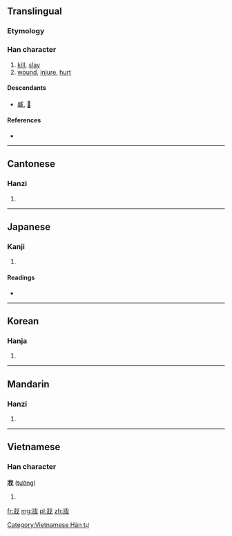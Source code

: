 ==Translingual==

===Etymology===
{{Han compound|爿|戈|ls=ic}}

===Han character===
{{Han char|rn=62|rad=戈|as=04|sn=8|four=2325<sub>0</sub>|canj=女一戈 (VMI), X女一戈 (XVMI)}}

# [[kill]], [[slay]]
# [[wound]], [[injure]], [[hurt]]

====Descendants====
* [[臧]], [[𡸤]]

====References====
* {{Han ref|kx=0412.170|dkj=11562|dj=0754.140|hdz=21403.070|uh=6215|ud=25109|bh=A9CF|bd=43471}}

----

==Cantonese==

===Hanzi===
{{yue-hanzi|jyut=|y=cheung4}}

# {{defn|lang=yue|sort=戈04}}

----

==Japanese==

===Kanji===
{{ja-kanji|grade=|rs=戈04}}

# {{defn|lang=ja|sort=戈04}}

====Readings====
* {{ja-readings|on=[[しょう]] (shō), [[ぞう]] (zō), [[さん]] (san), [[そう]] (sō)|kun=[[ころす]] (korosu)}}

----

==Korean==

===Hanja===
{{ko-hanja|hangeul=장|eumhun=|rv=jang|mr=chang|y=cang}}

# {{defn|lang=ko|sort=戈04}}

----

==Mandarin==

===Hanzi===
{{cmn-hanzi|pin=[[qiāng]] ([[qiang1]])|wg=ch'iang<sup>1</sup>}}

# {{defn|lang=cmn|sort=戈04}}

----

==Vietnamese==

===Han character===
'''戕''' ([[tường]])

# {{defn|lang=vi}}

[[Category:Vietnamese Hán tự]]

[[fr:戕]]
[[mg:戕]]
[[pl:戕]]
[[zh:戕]]